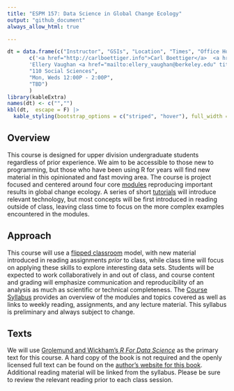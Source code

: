 ```yaml
---
title: "ESPM 157: Data Science in Global Change Ecology"
output: "github_document"
always_allow_html: true

---
```



```r
dt = data.frame(c("Instructor", "GSIs", "Location", "Times", "Office Hours"), 
       c('<a href="http://carlboettiger.info">Carl Boettiger</a>  <a href="mailto:cboettig@berkeley.edu" title="email"><i class="fa fa-envelope"></i></a> <a href="https://github.com/cboettig" title="GitHub"><i class="fa fa-github"></i></a>',
       'Ellery Vaughan <a href="mailto:ellery_vaughan@berkeley.edu" title="email"><i class="fa fa-envelope"></i></a>',
       "110 Social Sciences", 
       "Mon, Weds 12:00P - 2:00P",
       "TBD")
       )
library(kableExtra)
names(dt) <- c("","")
kbl(dt,  escape = F) |>
  kable_styling(bootstrap_options = c("striped", "hover"), full_width = FALSE, position="center")
```



## Overview

This course is designed for upper division undergraduate students regardless of prior experience. We aim to be accessible to those new to programming, but those who have been using R for years will find new material in this opinionated and fast moving area.  The course is project focused and centered around four core [modules](/modules) reproducing important results in global change ecology.  A series of short [tutorials](/tutorials) will introduce relevant technology, but most concepts will be first introduced in reading outside of class, leaving class time to focus on the more complex examples encountered in the modules.  

## Approach

This course will use a [flipped classroom](https://en.wikipedia.org/wiki/Flipped_classroom) model, with new material
introduced in reading assignments *prior* to class, while class time will
focus on applying these skills to explore interesting data sets.
Students will be expected to work collaboratively
in and out of class, and course content and grading will emphasize
communication and reproducibility of an analysis as much as scientific
or technical completeness.  The [Course Syllabus](/syllabus/)
provides an overview of the modules and topics covered as well as links
to weekly reading, assignments, and any lecture material.  This syllabus
is preliminary and always subject to change.

## Texts

We will use [Grolemund and Wickham's *R For Data Science*](http://amzn.to/2aHLAQ1) 
as the primary text for this course. A hard copy of the book is not
required and the openly licensed full text can be found on the [author's website for this book](http://r4ds.had.co.nz/). Additional reading material will be linked
from the syllabus.  Please be sure to review the relevant reading prior to
each class session.  
